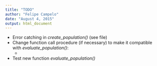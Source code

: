 ```yaml
---
title: "TODO"
author: "Felipe Campelo"
date: "August 4, 2015"
output: html_document
---
```


- Error catching in *create_population()* (see file)
- Change function call procedure (if necessary) to make it compatible with *evaluate_population()*: 
    - 
- Test new function *evaluate_population()*